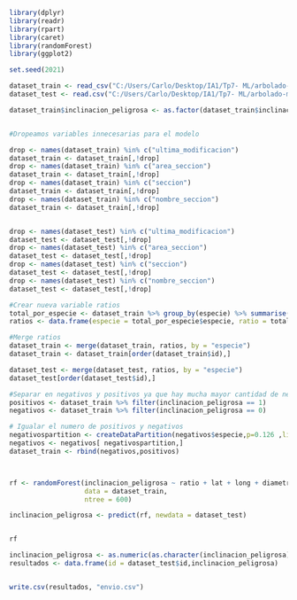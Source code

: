 ```{r}
library(dplyr) 
library(readr)
library(rpart)
library(caret)
library(randomForest)
library(ggplot2)

set.seed(2021)

dataset_train <- read_csv("C:/Users/Carlo/Desktop/IA1/Tp7- ML/arbolado-mza-dataset.csv")
dataset_test <- read.csv("C:/Users/Carlo/Desktop/IA1/Tp7- ML/arbolado-mza-dataset-test.csv")

dataset_train$inclinacion_peligrosa <- as.factor(dataset_train$inclinacion_peligrosa)


#Dropeamos variables innecesarias para el modelo

drop <- names(dataset_train) %in% c("ultima_modificacion")
dataset_train <- dataset_train[,!drop]
drop <- names(dataset_train) %in% c("area_seccion")
dataset_train <- dataset_train[,!drop]
drop <- names(dataset_train) %in% c("seccion")
dataset_train <- dataset_train[,!drop]
drop <- names(dataset_train) %in% c("nombre_seccion")
dataset_train <- dataset_train[,!drop]


drop <- names(dataset_test) %in% c("ultima_modificacion")
dataset_test <- dataset_test[,!drop]
drop <- names(dataset_test) %in% c("area_seccion")
dataset_test <- dataset_test[,!drop]
drop <- names(dataset_test) %in% c("seccion")
dataset_test <- dataset_test[,!drop]
drop <- names(dataset_test) %in% c("nombre_seccion")
dataset_test <- dataset_test[,!drop]

#Crear nueva variable ratios
total_por_especie <- dataset_train %>% group_by(especie) %>% summarise(total = n(), total_peligroso = sum(inclinacion_peligrosa == 1))
ratios <- data.frame(especie = total_por_especie$especie, ratio = total_por_especie$total_peligroso/total_por_especie$total)

#Merge ratios
dataset_train <- merge(dataset_train, ratios, by = "especie")
dataset_train <- dataset_train[order(dataset_train$id),]

dataset_test <- merge(dataset_test, ratios, by = "especie")
dataset_test[order(dataset_test$id),]

#Separar en negativos y positivos ya que hay mucha mayor cantidad de negativos en el data_train
positivos <- dataset_train %>% filter(inclinacion_peligrosa == 1)
negativos <- dataset_train %>% filter(inclinacion_peligrosa == 0)

# Igualar el numero de positivos y negativos
negativospartition <- createDataPartition(negativos$especie,p=0.126 ,list=FALSE)
negativos <- negativos[ negativospartition,]
dataset_train <- rbind(negativos,positivos)



rf <- randomForest(inclinacion_peligrosa ~ ratio + lat + long + diametro_tronco, 
                   data = dataset_train,
                   ntree = 600)

inclinacion_peligrosa <- predict(rf, newdata = dataset_test)


rf

inclinacion_peligrosa <- as.numeric(as.character(inclinacion_peligrosa))
resultados <- data.frame(id = dataset_test$id,inclinacion_peligrosa)


write.csv(resultados, "envio.csv")
```
